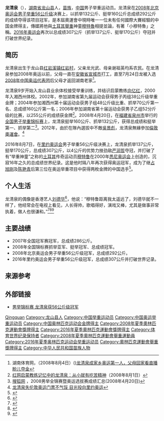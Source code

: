 {{MedalTableTop|Long Qingquan.jpg|150px}}
{{MedalSport | 男子[[舉重|舉重]]}}
{{MedalCountry | {{CHN}} }}
{{MedalCompetition|[[奧林匹克運動會|奧林匹克運動會]]}}
{{MedalGold | [[2016年夏季奧林匹克運動會|2016年里約熱內盧]] | [[2016年夏季奧林匹克運動會舉重比賽|56公斤以下級]]}}
{{MedalGold | [[2008年夏季奧林匹克運動會|2008年北京]] | [[2008年夏季奧林匹克運動會舉重比賽|56公斤以下級]]}}
{{MedalBottom}}
'''龙清泉'''（{{bd|1990年|12月3日|catIdx=Long Qingquan}}），[[湖南省|湖南省]][[龙山县|龙山县]]人，[[苗族|苗族]]，[[中国|中国]]男子举重运动员。龙清泉在[[2008年夏季奥林匹克运动会|2008年北京奥运会]][[2008年夏季奧林匹克運動會舉重比賽|男子举重56公斤级]]决赛上，以抓举132公斤、挺举160公斤总成绩292公斤的成绩夺得该项目冠军，是本屆奧運會中現時唯一一位未有任何國際大賽經驗的中国金牌得主，傳媒將他與[[土耳其|土耳其]][[舉重|舉重]]神童[[哈利勒·穆特魯|穆特魯]]相提並論，有著「小穆特魯」之稱。[[2016年奥运会|2016年奥运会]]再次以总成绩307公斤（抓举137公斤、挺举170公斤）夺冠并打破世界纪录。

== 简历 ==
龙清泉出生于龙山县[[红岩溪镇|红岩溪镇]][[红岩村|红岩村]]，父亲龙光武、母亲谢祖英均系农民。在龙清泉参加2008年奥运以前，父母一直在[[安徽省|安徽省]][[宣城市|宣城市]]打工，直至7月24日龙被入选[[2008年夏季奥林匹克运动会中国代表团|2008年中国奥运代表团]]后父母才返回湖南老家<ref>湖南体育网，（2008年8月4日）()[http://www.sports.gov.cn/olympic/aoyun/ao4/200884171253.htm 龙清泉成家乡奥运第一人，父母回家看直播盼儿夺金]{{dead link|date=2018年5月 |bot=InternetArchiveBot |fix-attempted=yes }}</ref>。

龙清泉9岁开始入龙山县业余体校接受举重训练，并结识启蒙教练[[向亿红|向亿红]]，2000年入湘西州体校。2002年，参加湖南省第九届运动会获得男子丙组38公斤级举重金牌；2004年参加湘西州第十届运动会获男子组48公斤级比重、抓举70公斤第一名、总成绩160公斤第一名；2006年参加湖南省第十届运动会获男子乙组52分斤级的比赛，以255公斤的成绩获金牌<ref>[[红网|红网]][http://news.rednet.cn/c/2008/08/11/1571690.htm 启蒙教练记忆中的龙清泉：从小就有吃苦精神]{{Dead link|date=2019年12月 |bot=InternetArchiveBot |fix-attempted=yes }}（2008年8月1日）</ref>。2008年4月20日，在[[福建省|福建省]][[泉州市|泉州市]]举行的[[中华人民共和国全国男子举重锦标赛|全国男子举重锦标赛]]上，龙清泉挺举160公斤、抓举132公斤，获得总成绩和挺举第一、抓举第二<ref>[http://sports.sohu.com/s2008/0655/s256311353/ 搜狐网] {{Wayback|url=http://sports.sohu.com/s2008/0655/s256311353/ |date=20200420182952 }}，2008男举全锦赛暨奥运选拔赛成绩汇总(2008年4月20日)</ref>。2012年，由於在隊內選拔中不敵[[吳景彪|吳景彪]]，龙清泉無緣參加[[倫敦奧運會|倫敦奧運會]]。<ref>[http://sports.xinmin.cn/2012/07/18/15556434.html 龙清泉失伦敦奥运门票不气馁 目光投向里约奥运]{{dead link|date=2018年5月 |bot=InternetArchiveBot |fix-attempted=yes }}</ref>

2016年8月7日，在[[里约奥运会|里约奥运会]]男子举重56公斤级决赛上，龙清泉抓举137公斤，挺举170公斤，总成绩307公斤，以4公斤的优势力挫劲敌[[严润哲|严润哲]]夺冠，并打破了有“举重神童”之称的[[土耳其|土耳其]]传奇运动员[[哈利勒·穆特魯|穆特鲁]]在2000年[[悉尼奥运会|悉尼奥运会]]上创造的，沉寂16年之久的总成绩世界纪录。这是他时隔八年再次获得奥运冠军，成为了继[[占旭刚|占旭刚]]及[[陈艳青|陈艳青]]后第三位在奥运举重项目中获得两枚金牌的中国选手<ref>{{cite news|title=举重56KG龙清泉破世界纪录 时隔8年再夺奥运冠军|url=http://sports.sina.com.cn/others/weightlift/2016-08-08/doc-ifxutfpf1480492.shtml|publisher=新浪网|date=2016年8月8日|accessdate=2016年8月8日|archive-date=2020年4月20日|archive-url=https://web.archive.org/web/20200420183011/http://sports.sina.com.cn/others/weightlift/2016-08-08/doc-ifxutfpf1480492.shtml|dead-url=no}}</ref>。

== 个人生活 ==
龙清泉的偶像是香港艺人[[刘德华|刘德华]]<ref >{{cite web |url=http://sports.titan24.com/other/08-09-04/112166.html |language= |title=中国首个90后奥运冠军的娱乐生活 龙清泉身体力行 |publisher=体坛网 |date=2008-09-04 |accessdate= |archive-url=https://web.archive.org/web/20160826230143/http://sports.titan24.com/other/08-09-04/112166.html |archive-date=2016-08-26 |dead-url=yes }}</ref>，他说：“穆特鲁距离我太遥远了，刘德华就不一样了，他经常会在电视上看见，人长得帅，歌唱得好，演戏又棒，尤其是做事非常执着，做人也很谦和。”<ref >{{cite web |url=http://www.cwa.org.cn/chinateam/man/2008-11-06/220807.html |language= |title=龙清泉：传崇拜穆特鲁是误会 刘德华才是我偶像 |publisher=中国举重协会 |date=2008-11-06 |accessdate= |archive-url=https://web.archive.org/web/20160919193841/http://www.cwa.org.cn/chinateam/man/2008-11-06/220807.html |archive-date=2016-09-19 |dead-url=yes }}</ref><ref >{{cite web |url=http://sports.sina.com.cn/o/2008-11-06/18254056085.shtml |language= |title=传崇拜神童穆特鲁 龙清泉澄清:刘德华才是偶像(图) |publisher=新浪体育 |date=2008年11月6日 |accessdate= |archive-date=2020-11-16 |archive-url=https://web.archive.org/web/20201116111043/http://sports.sina.com.cn/o/2008-11-06/18254056085.shtml |dead-url=no }}</ref><ref >{{cite web |url=http://sports.sohu.com/20081106/n260486558.shtml |language= |title=龙清泉：传崇拜穆特鲁是误会 刘德华才是我偶像 |publisher=搜狐体育 |date=2008年11月6日 |accessdate= |archive-date=2020年4月20日 |archive-url=https://web.archive.org/web/20200420183029/https://sports.sohu.com/20081106/n260486558.shtml |dead-url=no }}</ref>

== 主要战绩 ==
*2007年全国冠军赛冠军，总成绩286公斤。
*2008年全国锦标赛抓举亚军、挺举冠军、总成绩冠军。 
*2008年北京奥运会男子举重56公斤级冠军，总成绩292公斤。
*2016年里约奥运会男子举重56公斤级冠军，总成绩307公斤并打破世界记录。

== 来源参考 ==
<references />

==外部链接==
*[https://web.archive.org/web/20160304193022/http://www.fj.xinhuanet.com/news/2008-04/21/content_13034124.htm 男举锦标赛 龙清泉获56公斤级冠军]

{{DEFAULTSORT:Long Qingquan}}{{Footer Olympic Champions Weightlifting Bantamweight}}{{2016 China Olympic Weightlifting Team}}
{{2008 China Olympic Weightlifting Team}}
[[Category:龙姓|Qingquan]]
[[Category:龙山县人|Category:龙山县人]]
[[Category:中国举重运动员|Category:中国举重运动员]]
[[Category:中国奥运举重运动员|Category:中国奥运举重运动员]]
[[Category:中国奥林匹克运动会金牌得主|Category:中国奥林匹克运动会金牌得主]]
[[Category:2008年夏季奧林匹克運動會獎牌得主|Category:2008年夏季奧林匹克運動會獎牌得主]]
[[Category:2016年夏季奧林匹克運動會獎牌得主|Category:2016年夏季奧林匹克運動會獎牌得主]]
[[Category:体育世界纪录保持者|Category:体育世界纪录保持者]]
[[Category:2008年夏季奧林匹克運動會舉重運動員|Category:2008年夏季奧林匹克運動會舉重運動員]]
[[Category:2016年夏季奥林匹克运动会举重运动员|Category:2016年夏季奥林匹克运动会举重运动员]]
[[Category:奧林匹克運動會舉重獎牌得主|Category:奧林匹克運動會舉重獎牌得主]]
[[Category:中华人民共和国苗族人物|Category:中华人民共和国苗族人物]]